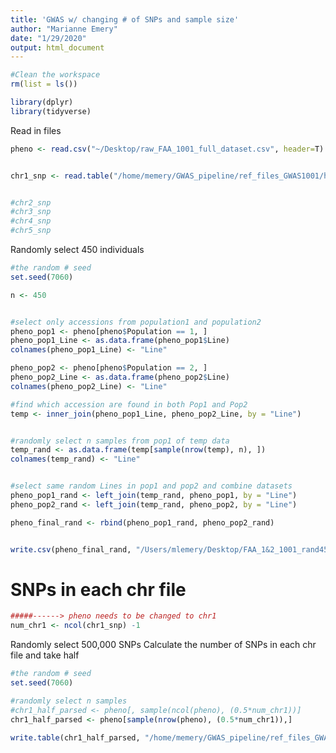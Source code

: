 ```yaml
---
title: 'GWAS w/ changing # of SNPs and sample size'
author: "Marianne Emery"
date: "1/29/2020"
output: html_document
---
```



```r
#Clean the workspace
rm(list = ls())

library(dplyr) 
library(tidyverse)
```


Read in files
```r
pheno <- read.csv("~/Desktop/raw_FAA_1001_full_dataset.csv", header=T)


chr1_snp <- read.table("/home/memery/GWAS_pipeline/ref_files_GWAS1001/hapmap_rand/Chr1.hmp.txt", header = T, sep ="\t", fill=TRUE, stringsAsFactors = F, check.names = F, comment.char = "")


#chr2_snp
#chr3_snp
#chr4_snp
#chr5_snp


```



Randomly select 450 individuals
```r

#the random # seed
set.seed(7060)

n <- 450


#select only accessions from population1 and population2
pheno_pop1 <- pheno[pheno$Population == 1, ]
pheno_pop1_Line <- as.data.frame(pheno_pop1$Line)
colnames(pheno_pop1_Line) <- "Line"

pheno_pop2 <- pheno[pheno$Population == 2, ]
pheno_pop2_Line <- as.data.frame(pheno_pop2$Line)
colnames(pheno_pop2_Line) <- "Line"

#find which accession are found in both Pop1 and Pop2
temp <- inner_join(pheno_pop1_Line, pheno_pop2_Line, by = "Line")


#randomly select n samples from pop1 of temp data
temp_rand <- as.data.frame(temp[sample(nrow(temp), n), ])
colnames(temp_rand) <- "Line"


#select same random Lines in pop1 and pop2 and combine datasets
pheno_pop1_rand <- left_join(temp_rand, pheno_pop1, by = "Line")
pheno_pop2_rand <- left_join(temp_rand, pheno_pop2, by = "Line")

pheno_final_rand <- rbind(pheno_pop1_rand, pheno_pop2_rand)


write.csv(pheno_final_rand, "/Users/mlemery/Desktop/FAA_1&2_1001_rand450.csv", row.names = F)

```


# SNPs in each chr file
```r
#####------> pheno needs to be changed to chr1
num_chr1 <- ncol(chr1_snp) -1

```



Randomly select 500,000 SNPs
Calculate the number of SNPs in each chr file and take half
```r
#the random # seed
set.seed(7060)

#randomly select n samples 
#chr1_half_parsed <- pheno[, sample(ncol(pheno), (0.5*num_chr1))]
chr1_half_parsed <- pheno[sample(nrow(pheno), (0.5*num_chr1)),]

write.table(chr1_half_parsed, "/home/memery/GWAS_pipeline/ref_files_GWAS1001/hapmap_rand/Chr1_rand_50percent.hmp.txt", quote=F, sep="\t", row.names=F)


```



